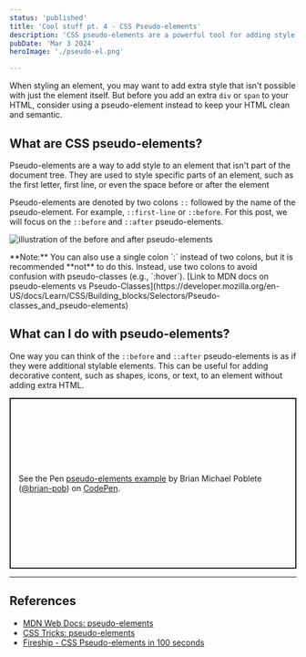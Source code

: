 ```yaml
---
status: 'published'
title: 'Cool stuff pt. 4 - CSS Pseudo-elements'
description: 'CSS pseudo-elements are a powerful tool for adding style to your website that many beginners may (understandably) not know about. In this post, we will go over what they are and how to use them.'
pubDate: 'Mar 3 2024'
heroImage: './pseudo-el.png'

---
```


When styling an element, you may want to add extra style that isn't possible
with just the element itself. But before you add an extra `div` or
`span` to your HTML, consider using a pseudo-element instead to keep your
HTML clean and semantic.

## What are CSS pseudo-elements?

Pseudo-elements are a way to add style to an element that isn't part of the
document tree. They are used to style specific parts of an element, such as the
first letter, first line, or even the space before or after the element

Pseudo-elements are denoted by two colons `::` followed by the name of the
pseudo-element. For example, `::first-line` or `::before`. For this post, we
will focus on the `::before` and `::after` pseudo-elements.

![illustration of the before and after pseudo-elements](./pseudo-el-drawing.png)

<Aside>
**Note:** You can also use a single colon `:` instead of two colons, but
it is recommended **not** to do this.
Instead, use two colons to avoid confusion with pseudo-classes (e.g.,
`:hover`).
[Link to MDN docs on pseudo-elements vs Pseudo-Classes](https://developer.mozilla.org/en-US/docs/Learn/CSS/Building_blocks/Selectors/Pseudo-classes_and_pseudo-elements)
</Aside>

## What can I do with pseudo-elements?

One way you can think of the `::before` and `::after` pseudo-elements is as if they were
additional stylable elements. This can be useful for adding decorative content, such as
shapes, icons, or text, to an element without adding extra HTML.

<p class="codepen" data-height="300" data-default-tab="html,result" data-slug-hash="ZEZYZeJ" data-editable="true" data-user="brian-pob" style="height: 300px; box-sizing: border-box; display: flex; align-items: center; justify-content: center; border: 2px solid; margin: 1em 0; padding: 1em;">
  <span>See the Pen <a href="https://codepen.io/brian-pob/pen/ZEZYZeJ">
  pseudo-elements example</a> by Brian Michael Poblete (<a href="https://codepen.io/brian-pob">@brian-pob</a>)
  on <a href="https://codepen.io">CodePen</a>.</span>
</p>
<script async src="https://cpwebassets.codepen.io/assets/embed/ei.js"></script>

---
## References
- [MDN Web Docs: pseudo-elements](https://developer.mozilla.org/en-US/docs/Web/CSS/Pseudo-elements)
- [CSS Tricks: pseudo-elements](https://css-tricks.com/almanac/selectors/a/after-and-before/)
- [Fireship - CSS Pseudo-elements in 100 seconds](https://www.youtube.com/watch?v=e1KpKBHJOrA)